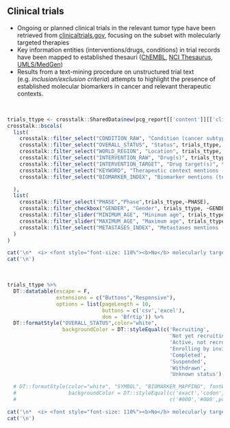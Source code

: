
## Clinical trials

* Ongoing or planned clinical trials in the relevant tumor type have been retrieved from [clinicaltrials.gov](https://clinicaltrials.gov), focusing on the subset with molecularly targeted therapies
* Key information entities (interventions/drugs, conditions) in trial records have been mapped to established thesauri ([ChEMBL](https://www.ebi.ac.uk/chembl/), [NCI Thesaurus](https://ncithesaurus.nci.nih.gov/ncitbrowser/), [UMLS/MedGen](https://www.ncbi.nlm.nih.gov/medgen/))
* Results from a text-mining procedure on unstructured trial text (e.g. <i>inclusion/exclusion criteria</i>) attempts to highlight the presence of established molecular biomarkers in cancer and relevant therapeutic contexts. 

<br>

```r

trials_ttype <- crosstalk::SharedData$new(pcg_report[['content']][['clinicaltrials']][['trials']])
crosstalk::bscols(
  list(
    crosstalk::filter_select("CONDITION_RAW", "Condition (cancer subtype)", trials_ttype, ~CONDITION_RAW),
    crosstalk::filter_select("OVERALL_STATUS", "Status", trials_ttype, ~OVERALL_STATUS),
    crosstalk::filter_select("WORLD_REGION", "Location", trials_ttype, ~WORLD_REGION),
    crosstalk::filter_select("INTERVENTION_RAW", "Drug(s)", trials_ttype, ~INTERVENTION_RAW),
    crosstalk::filter_select("INTERVENTION_TARGET", "Drug target(s)", trials_ttype, ~INTERVENTION_TARGET),
    crosstalk::filter_select("KEYWORD", "Therapeutic context mentions (text-mined)", trials_ttype, ~KEYWORD),
    crosstalk::filter_select("BIOMARKER_INDEX", "Biomarker mentions (text-mined)", trials_ttype, ~BIOMARKER_INDEX)

  ),
  list(
    crosstalk::filter_select("PHASE","Phase",trials_ttype,~PHASE),
    crosstalk::filter_checkbox("GENDER", "Gender", trials_ttype, ~GENDER),
    crosstalk::filter_slider("MINIMUM_AGE", "Minimum age", trials_ttype, ~MINIMUM_AGE),
    crosstalk::filter_slider("MAXIMUM_AGE", "Maximum age", trials_ttype, ~MAXIMUM_AGE),
    crosstalk::filter_select("METASTASES_INDEX", "Metastases mentions (text-mined)", trials_ttype, ~METASTASES_INDEX)
  )
)


```


```r
cat('\n*  <i> <font style="font-size: 110%"><b>No</b> molecularly targeted trials retrieved for the tumor type in question.</i></font>', sep='\n')
cat('\n')
```


<br>

```r

trials_ttype %>%
  DT::datatable(escape = F, 
                extensions = c("Buttons","Responsive"), 
                options = list(pageLength = 10, 
                               buttons = c('csv','excel'), 
                               dom = 'Bfrtip')) %>%
  DT::formatStyle("OVERALL_STATUS",color="white", 
                  backgroundColor = DT::styleEqual(c('Recruiting',
                                                     'Not yet recruiting',
                                                     'Active, not recruiting',
                                                     'Enrolling by invitation',
                                                     'Completed',
                                                     'Suspended',
                                                     'Withdrawn',
                                                     'Unknown status'), c("#00a65a","#00a65a","#CD534C","#CD534C","#CD534C","#CD534C","#CD534C", "#8F7700")))

  # DT::formatStyle(color="white", "SYMBOL", "BIOMARKER_MAPPING", fontWeight = 'bold', `text-align` = 'center',
  #                 backgroundColor = DT::styleEqual(c('exact','codon','exon','gene'), 
  #                                                  c('#000','#000',pcg_report[['metadata']][['color_palette']][['warning']][['values']][1], pcg_report[['metadata']][['color_palette']][['warning']][['values']][1])))

```


```r
cat('\n*  <i> <font style="font-size: 110%"><b>No</b> molecularly targeted trials retrieved for the tumor type in question .</i></font>',sep='\n')
cat('\n')
```

